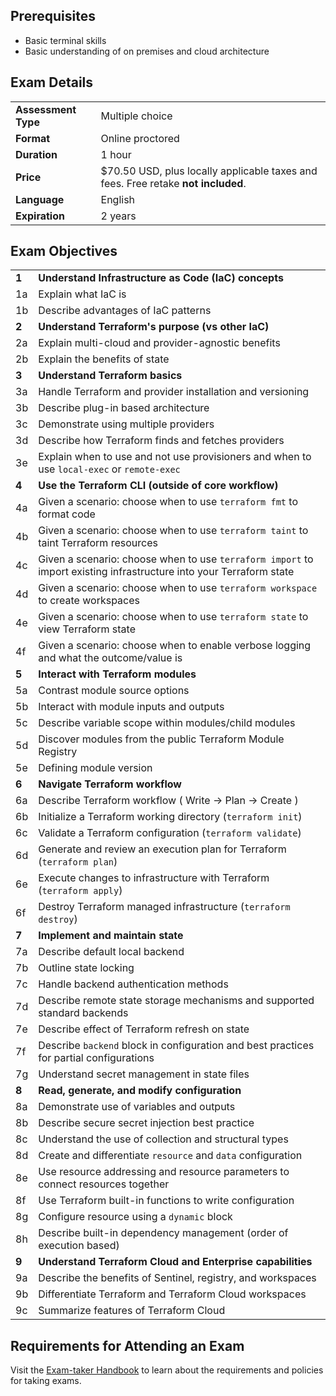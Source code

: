 <!-- Each "## Heading Two" section in this document will be used to populate an FAQ item -->

## Prerequisites

- Basic terminal skills
- Basic understanding of on premises and cloud architecture

## Exam Details

|                     |                                                                                   |
| ------------------- | --------------------------------------------------------------------------------- |
| **Assessment Type** | Multiple choice                                                                   |
| **Format**          | Online proctored                                                                  |
| **Duration**        | 1 hour                                                                            |
| **Price**           | $70.50 USD, plus locally applicable taxes and fees. Free retake **not included**. |
| **Language**        | English                                                                           |
| **Expiration**      | 2 years                                                                           |

## Exam Objectives

|       |                                                                                                                     |
| ----- | ------------------------------------------------------------------------------------------------------------------- |
| **1** | **Understand Infrastructure as Code (IaC) concepts**                                                                |
| 1a    | Explain what IaC is                                                                                                 |
| 1b    | Describe advantages of IaC patterns                                                                                 |
| **2** | **Understand Terraform's purpose (vs other IaC)**                                                                   |
| 2a    | Explain multi-cloud and provider-agnostic benefits                                                                  |
| 2b    | Explain the benefits of state                                                                                       |
| **3** | **Understand Terraform basics**                                                                                     |
| 3a    | Handle Terraform and provider installation and versioning                                                           |
| 3b    | Describe plug-in based architecture                                                                                 |
| 3c    | Demonstrate using multiple providers                                                                                |
| 3d    | Describe how Terraform finds and fetches providers                                                                  |
| 3e    | Explain when to use and not use provisioners and when to use `local-exec` or `remote-exec`                          |
| **4** | **Use the Terraform CLI (outside of core workflow)**                                                                |
| 4a    | Given a scenario: choose when to use `terraform fmt` to format code                                                 |
| 4b    | Given a scenario: choose when to use `terraform taint` to taint Terraform resources                                 |
| 4c    | Given a scenario: choose when to use `terraform import` to import existing infrastructure into your Terraform state |
| 4d    | Given a scenario: choose when to use `terraform workspace` to create workspaces                                     |
| 4e    | Given a scenario: choose when to use `terraform state` to view Terraform state                                      |
| 4f    | Given a scenario: choose when to enable verbose logging and what the outcome/value is                               |
| **5** | **Interact with Terraform modules**                                                                                 |
| 5a    | Contrast module source options                                                                                      |
| 5b    | Interact with module inputs and outputs                                                                             |
| 5c    | Describe variable scope within modules/child modules                                                                |
| 5d    | Discover modules from the public Terraform Module Registry                                                          |
| 5e    | Defining module version                                                                                             |
| **6** | **Navigate Terraform workflow**                                                                                     |
| 6a    | Describe Terraform workflow ( Write -> Plan -> Create )                                                             |
| 6b    | Initialize a Terraform working directory (`terraform init`)                                                         |
| 6c    | Validate a Terraform configuration (`terraform validate`)                                                           |
| 6d    | Generate and review an execution plan for Terraform (`terraform plan`)                                              |
| 6e    | Execute changes to infrastructure with Terraform (`terraform apply`)                                                |
| 6f    | Destroy Terraform managed infrastructure (`terraform destroy`)                                                      |
| **7** | **Implement and maintain state**                                                                                    |
| 7a    | Describe default local backend                                                                                      |
| 7b    | Outline state locking                                                                                               |
| 7c    | Handle backend authentication methods                                                                               |
| 7d    | Describe remote state storage mechanisms and supported standard backends                                            |
| 7e    | Describe effect of Terraform refresh on state                                                                       |
| 7f    | Describe `backend` block in configuration and best practices for partial configurations                             |
| 7g    | Understand secret management in state files                                                                         |
| **8** | **Read, generate, and modify configuration**                                                                        |
| 8a    | Demonstrate use of variables and outputs                                                                            |
| 8b    | Describe secure secret injection best practice                                                                      |
| 8c    | Understand the use of collection and structural types                                                               |
| 8d    | Create and differentiate `resource` and `data` configuration                                                        |
| 8e    | Use resource addressing and resource parameters to connect resources together                                       |
| 8f    | Use Terraform built-in functions to write configuration                                                             |
| 8g    | Configure resource using a `dynamic` block                                                                          |
| 8h    | Describe built-in dependency management (order of execution based)                                                  |
| **9** | **Understand Terraform Cloud and Enterprise capabilities**                                                          |
| 9a    | Describe the benefits of Sentinel, registry, and workspaces                                                         |
| 9b    | Differentiate Terraform and Terraform Cloud workspaces                                                    |
| 9c    | Summarize features of Terraform Cloud                                                                               |

## Requirements for Attending an Exam

Visit the [Exam-taker Handbook](https://hashicorp-certifications.zendesk.com/hc/en-us/articles/360048211571) to learn about the requirements and policies for taking exams.

